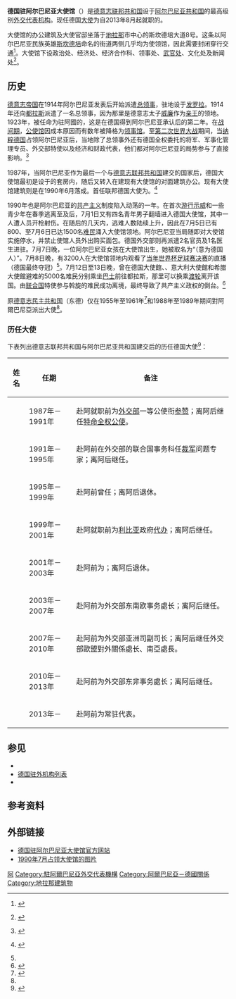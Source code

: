 {{noteTA|1=zh-hans:发罗拉;zh-hant:夫羅勒}}
{{Infobox diplomatic mission
| name= 德国驻阿尔巴尼亚大使馆<br><small>{{lang|de|Deutsche Botschaft Tirana}}</small><br><small>{{lang|sq|Ambasada Gjermane Tiranë}}</small><br>[[File:Plaque_of_German_foreign_missions.svg|110px]]
| image= Deutsche Botschaft Tirana.jpg
| caption=<center>1990年落成的大使馆建筑</center>
| width=220px
| address = 斯坎德培大道8号
| location= {{ALB}}[[地拉那|地拉那]]
| ambassador= {{link-de|赫尔穆特·霍夫曼|Hellmut Hoffmann}}<small>（2013－）</small>
| department={{flagicon image|Flag of Germany (state).svg}} [[德國外交部|德國外交部]]
  | lat_degrees = 41
  | lat_minutes = 19
  | lat_seconds = 46
  | lat_direction = N
  | long_degrees = 19
  | long_minutes = 48
  | long_seconds = 27
  | long_direction = E
}}

'''德国驻阿尔巴尼亚大使馆'''（{{lang-de|'''Deutsche Botschaft Tirana'''}}）是[[德意志联邦共和国|德意志联邦共和国]]设于[[阿尔巴尼亚共和国|阿尔巴尼亚共和国]]的最高级别[[外交代表机构|外交代表机构]]。现任德国[[大使|大使]]为自2013年8月起就职的{{link-de|赫尔穆特·霍夫曼|Hellmut Hoffmann}}。

大使馆的办公建筑及大使官邸坐落于[[地拉那|地拉那]]市中心的斯坎德培大道8号。这条以阿尔巴尼亚民族英雄[[斯坎德培|斯坎德培]]命名的街道两侧几乎均为使领馆，因此需要封闭穿行交通<ref>{{Internetquelle | url=http://www.tirana.diplo.de/Vertretung/tirana/de/01/Kanzlei__und__Residenz/Kanzlei__und__Residenz.html | titel=Kanzlei und Residenz | werk=Deutsche Botschaft Tirana | archiv-url=https://web.archive.org/web/20130717020736/http://www.tirana.diplo.de/Vertretung/tirana/de/01/Kanzlei__und__Residenz/Kanzlei__und__Residenz.html | archiv-datum=2013年7月17日 | zugriff=2013-05-04 | zitat=Die Deutsche Botschaft Tirana liegt in der Rruga Skënderbej 8. Die für den öffentlichen Verkehr gesperrte Straße, in der sich zahlreiche ausländische Vertretungen befinden, ist nach Gjergj Kastriot Skënderbej, dem großen Nationalhelden Albaniens benannt und im Volksmund vor allem auch als Rruga Ambasade (Botschaftsstraße) bekannt. | offline=ja }} {{Wayback|url=http://www.tirana.diplo.de/Vertretung/tirana/de/01/Kanzlei__und__Residenz/Kanzlei__und__Residenz.html |date=20130717020736 }}</ref>。大使馆下设政治处、经济处、经济合作科、领事处、[[武官|武官处]]、文化处及新闻处<ref>{{Internetquelle | url=http://www.tirana.diplo.de/Vertretung/tirana/de/01/Botschafter__und__Abteilungen/Behoerdenleiter__und__Abteilungen.html | titel=Die Botschafterin und die einzelnen Abteilungen | werk=Deutsche Botschaft Tirana | archiv-url=https://web.archive.org/web/20130717021648/http://www.tirana.diplo.de/Vertretung/tirana/de/01/Botschafter__und__Abteilungen/Behoerdenleiter__und__Abteilungen.html | archiv-datum=2013年7月17日 | zugriff=2013-05-04 | offline=ja }} {{Wayback|url=http://www.tirana.diplo.de/Vertretung/tirana/de/01/Botschafter__und__Abteilungen/Behoerdenleiter__und__Abteilungen.html |date=20130717021648 }}</ref>。

==历史==
[[德意志帝国|德意志帝国]]在1914年阿尔巴尼亚发表{{link-en|阿尔巴尼亚独立宣言|Albanian Declaration of Independence|独立宣言}}后开始派遣[[总领事|总领事]]，驻地设于[[发罗拉|发罗拉]]。1914年还向[[都拉斯|都拉斯]]派遣了一名总领事，因为那里是德意志太子[[威廉_(阿尔巴尼亚)|威廉]]作为[[阿尔巴尼亚亲王国|亲王]]的领地。1923年，{{link-de|拉道夫·冯·卡尔多夫|Radolf von Kardorff}}被任命为驻阿國的{{link-de|临时代理大使|Geschäftsträger|临时代理公使}}，这是在德国得到阿尔巴尼亚承认后的第二年。在[[战间期|战间期]]，[[公使馆|公使馆]]因成本原因而有数年被降格为[[领事馆|领事馆]]。至[[第二次世界大战|第二次世界大战]]期间，当[[纳粹德国|纳粹德国]]占领阿尔巴尼亚后，当地除了总领事外还有德国全权委托的将军、军事化管理专员、外交部特使以及经济和财政代表，他们都对阿尔巴尼亚的局势参与了直接影响。<ref>{{Literatur |Autor=Matthias Dornfeldt, Enrico Seewald |Titel=Die deutschen diplomatischen Vertretungen in Albanien von 1913 bis 1944 |Sammelwerk=Zeitschrift für Balkanologie |Band=Band 45 |Jahr=2009 |Nummer=1 |Verlag=Harrasowitz Verlag |Ort=Berlin |ISSN=0044-2356 |Online=[http://www.zeitschrift-fuer-balkanologie.de/index.php/zfb/article/viewFile/176/176 Online-Version des Artikels]}}</ref>

1987年，当阿尔巴尼亚作为最后一个与[[德意志联邦共和国|德意志联邦共和国]]建交的国家后，德国大使馆最初是设于{{link-de|达伊蒂酒店|Hotel Dajti}}的套房内，随后又转入在建现有大使馆的对面建筑办公。现有大使馆建筑则是在1990年6月落成。首任联邦德国大使为{{link-de|弗里德里希·克罗内克|Friedrich Kroneck}}。<ref name="bartels">{{Internetquelle | url=http://www.tirana.diplo.de/contentblob/1794264/Daten/138002/Artikel_Bartels_download.pdf | titel=Die Anfänge der Deutschen Botschaft Tirana | autor=Werner Bartels | hrsg=[[德国外交部|Auswärtiges Amt]] | zugriff=2013-05-03 | kommentar=PDF-Datei, 9,65 kB | offline=ja | archiv-url=https://web.archive.org/web/20110322144345/http://www.tirana.diplo.de/contentblob/1794264/Daten/138002/Artikel_Bartels_download.pdf | archiv-datum=2011年3月22日 }} {{Wayback|url=http://www.tirana.diplo.de/contentblob/1794264/Daten/138002/Artikel_Bartels_download.pdf |date=20110322144345 }}</ref>

1990年也是阿尔巴尼亚的[[共产主义|共产主义]]制度陷入动荡的一年。在首次[[游行示威|游行示威]]和一些青少年在春季逃离至{{Link-en|義大利駐阿爾巴尼亞大使館|Embassy of Italy, Tirana|意大利大使館}}及{{Link-en|希腊大使館|List of diplomatic missions of Greece}}后，7月1日又有四名青年男子翻墙进入德国大使馆，其中一人遭{{link-de|阿爾巴尼亞國家保安局|Sigurimi}}人员开枪射伤。在随后的几天内，逃难人数陆续上升，因此在7月5日已有800、至7月6日已达1500名[[难民|难民]]涌入大使馆领地。阿尔巴尼亚当局随即对大使馆实施停水，并禁止使馆人员外出购买面包。德国外交部则再派遣2名官员及1名医生进驻。7月7日晚，一位阿尔巴尼亚女孩在大使馆出生，她被取名为“{{lang|de|Germana}}（意为德国人）”。7月8日晚，有3200人在大使馆领地内观看了[[1990年世界盃足球賽決賽|当年世界杯足球赛决赛]]的直播（德国最终夺冠）<ref name="bartels"/>。7月12日至13日晚，曾在德国大使館、{{Link-fr|法國駐阿爾巴尼亞大使館|Ambassade de France en Albanie|法國大使馆}}、意大利大使館和希腊大使館避难的5000名难民分别乘坐[[巴士|巴士]]前往都拉斯，那里可以换乘[[渡轮|渡轮]]离开该国。由[[联合国|联合国]]特使{{Link-en|斯特凡·迪·米斯图拉|Staffan de Mistura}}参与斡旋的难民成功离境，最终导致了共产主义政权的倒台。<ref>{{Literatur |Autor=Werner Daum |Titel=Einführung |Sammelwerk=Albanien zwischen Kreuz und Halbmond |Herausgeber=Werner Daum |Verlag=Staatliches Museum für Völkerkunde (Selbstverlag)/Pinguin-Verlag |Ort=München |Jahr=1998 |ISBN=3-7016-2461-5 |Seiten=11–35}}</ref>

原[[德意志民主共和国|德意志民主共和国]]（东德）仅在1955年至1961年<ref name="DDR">{{Literatur|Autor=Siegfried Bock, Ingrid Muth, Hermann Schwiesau |Titel=DDR-Außenpolitik im Rückspiegel: Alternative deutsche Außenpolitik? |Verlag=LIT Verlag Münster |Jahr=2006 |ISBN=9783825892784 }}</ref>{{rp|85}}和1988年至1989年期间對阿爾巴尼亞派出大使<ref name="DDR"></ref>{{rp|77}}。

===历任大使===
{{rellink|extraclasses=boilerplate seealso noprint|主条目：{{link-de|德国驻阿尔巴尼亚大使列表|Liste der deutschen Botschafter in Albanien}}}}
下表列出德意志联邦共和国与阿尔巴尼亚共和国建交后的历任德国大使<ref name="bringmann">{{Literatur|Autor=Tobias C. Bringmann |Titel=Handbuch der Diplomatie, 1815-1963: Auswärtige Missionschefs in Deutschland und deutsche Missionschefs im Ausland von Metternich bis Adenauer |Verlag=K. G. Saur |Jahr=2001 |Ort=München |ISBN=978-3-598-11431-1 |Seiten=5 |Online=[http://books.google.ch/books?id=pXWJpFbz1AoC&lpg=PR1&hl=de&pg=PA5#v=onepage&q&f=false Auszug bei Google Books] }}</ref>：
{| class="wikitable"
|-
! 姓名 !! 任期 !! 备注
|-
| {{Link-de|弗里德里希·克罗内克|Friedrich Kroneck}} || 1987年－1991年||赴阿就职前为[[德国外交部|外交部]]一等公使衔[[参赞|参赞]]；离阿后继任{{link-de|德国驻英国大使馆|Deutsche Botschaft London|驻英国大使馆}}[[特命全权公使|特命全权公使]]。
|-
| {{Link-de|克劳斯·富勒斯|Claus Vollers}} || 1991年－1995年 ||赴阿前在外交部的联合国事务科任[[裁军|裁军]]问题专家；离阿后继任{{Link-de|德国驻韩大使列表|Liste der deutschen Botschafter in Südkorea|驻韩大使}}。
|-
| {{link-de|汉斯彼德·迪斯多恩|Hannspeter Disdorn}} || 1995年－1999年||赴阿前曾任{{link-de|德国驻安哥拉大使列表|Liste der deutschen Botschafter in Angola|驻安哥拉大使}}；离阿后退休。
|-
| {{link-de|彼得·基维特|Peter Kiewitt}} ||  1999年－2001年  || 赴阿就职前为[[利比亚|利比亚]]政府[[代办|代办]]；离阿后继任{{link-de|德国驻巴拉圭大使列表|Liste der deutschen Botschafter in Paraguay|驻巴拉圭大使}}。
|-
| {{link-de|赫尔穆特·施罗德|Helmuth Schroeder}} || 2001年－2003年  ||赴阿前为{{link-de|德国驻赞比亚大使列表|Liste der deutschen Botschafter in Sambia|驻赞比亚大使}}；离阿后退休。
|-
| {{link-de|汉斯-彼得·安能|Hans-Peter Annen}} || 2003年－2007年  ||赴阿前为外交部东南欧事务處长；离阿后继任{{link-de|德国驻立陶宛大使列表|Liste der deutschen Botschafter in Litauen|驻立陶宛大使}}。
|-
| {{link-de|贝恩德·博沙特|Bernd Borchardt}} || 2007年－2010年  ||赴阿前为外交部亚洲司副司长；离阿后继任外交部歐盟對外關係處长、南亞處長。
|-
| {{link-de|卡萝拉·穆勒-霍特坎培|Carola Müller-Holtkemper}} || 2010年－2013年  ||赴阿前为外交部东非事务處长；离阿后继任{{link-de|德国驻也门大使列表|Liste der deutschen Botschafter in Jemen|驻也门大使}}。
|-
| {{link-de|赫尔穆特·霍夫曼 (外交官)|Hellmut Hoffmann (Diplomat)|赫尔穆特·霍夫曼}} || 2013年－  ||赴阿前为常驻{{link-de|联合国裁军会议|UNCD}}代表。
|}

==参见==
{{portal box|国际关系|德国}}
* {{link-de|阿尔巴尼亚－德国关系|Albanisch-deutsche Beziehungen}}
* [[德国驻外机构列表|德国驻外机构列表]]
*{{Link-en|駐阿爾巴尼亞外交機構列表|List of diplomatic missions in Albania}}

==参考资料==
{{reflist}}

==外部链接==
* [http://www.tirana.diplo.de/ 德国驻阿尔巴尼亚大使馆官方网站]
* [https://web.archive.org/web/20150402123553/http://www.tirana.diplo.de/Vertretung/tirana/de/01/Kanzlei__und__Residenz/Galerie-Botschaft-1990.html 1990年7月占领大使馆的图片]

{{德國駐外機構}}

[[Category:德国驻外机构|阿]]
[[Category:駐阿爾巴尼亞外交代表機構|Category:駐阿爾巴尼亞外交代表機構]]
[[Category:阿爾巴尼亞－德國關係|Category:阿爾巴尼亞－德國關係]]
[[Category:地拉那建筑物|Category:地拉那建筑物]]